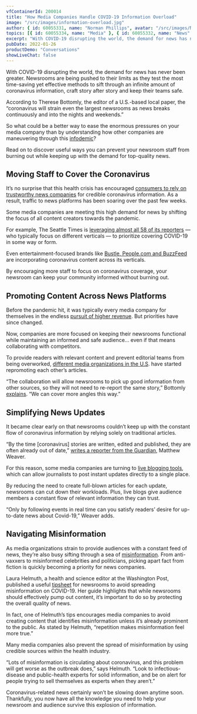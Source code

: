```yaml
---
vfContainerId: 200014
title: "How Media Companies Handle COVID-19 Information Overload"
image: "/src/images/information-overload.jpg"
author: { id: 60055331, name: "Norman Phillips", avatar: "/src/images/NormanPhillips.jpg" }
topics: [{ id: 60055334, name: "Media" }, { id: 60055332, name: "News" }]
excerpt: "With COVID-19 disrupting the world, the demand for news has never been greater. Newsrooms are being pushed to their limits as they test the most time-saving yet effective methods to sift through an infinite amount of coronavirus information, craft story after story and keep their teams safe."
pubDate: 2022-01-26
productDemo: "Conversations"
showLiveChat: false
---
```



With COVID-19 disrupting the world, the demand for news has never been greater. Newsrooms are being pushed to their limits as they test the most time-saving yet effective methods to sift through an infinite amount of coronavirus information, craft story after story and keep their teams safe.

According to Therese Bottomly, the editor of a U.S.-based local paper, the “coronavirus will strain even the largest newsrooms as news breaks continuously and into the nights and weekends.”

So what could be a better way to ease the enormous pressures on your media company than by understanding how other companies are maneuvering through this [infodemic](https://www.who.int/docs/default-source/coronaviruse/situation-reports/20200202-sitrep-13-ncov-v3.pdf)?

Read on to discover useful ways you can prevent your newsroom staff from burning out while keeping up with the demand for top-quality news.

<div class="viafoura">
  <vf-conversation-starter target="vf-conversations-container"></vf-conversation-starter>
</div>

## **Moving Staff to Cover the Coronavirus**

It’s no surprise that this health crisis has encouraged [consumers to rely on trustworthy news companies](https://www.inma.org/blogs/value-content/post.cfm/news-organisations-are-on-the-frontline-of-online-social-interactions-during-pandemic) for credible coronavirus information. As a result, traffic to news platforms has been soaring over the past few weeks.

Some media companies are meeting this high demand for news by shifting the focus of all content creators towards the pandemic.

For example, The Seattle Times is [leveraging almost all 58 of its reporters](https://www.nytimes.com/2020/03/16/business/media/coronavirus-seattle-times.html) — who typically focus on different verticals — to prioritize covering COVID-19 in some way or form.

Even entertainment-focused brands like [Bustle, People.com and BuzzFeed](https://digiday.com/media/how-entertainment-publishers-are-adapting-their-coverage/) are incorporating coronavirus content across its verticals.

By encouraging more staff to focus on coronavirus coverage, your newsroom can keep your community informed without burning out.

## **Promoting Content Across News Platforms**

Before the pandemic hit, it was typically every media company for themselves in the endless [pursuit of higher revenue](https://viafoura.com/blog/engagement/monetize-your-audience/). But priorities have since changed.

Now, companies are more focused on keeping their newsrooms functional while maintaining an informed and safe audience… even if that means collaborating with competitors.

To provide readers with relevant content and prevent editorial teams from being overworked, [different media organizations in the U.S](https://medium.com/centerforcooperativemedia/how-u-s-journalists-are-working-together-to-cover-covid-19-7520973e1d11). have started repromoting each other’s articles.

“The collaboration will allow newsrooms to pick up good information from other sources, so they will not need to re-report the same story,” Bottomly [explains](https://www.niemanlab.org/2020/03/how-journalists-are-working-together-to-cover-the-covid-19-pandemic/). “We can cover more angles this way.”

<div class="viafoura">
  <vf-content-recirculation
    title="Trending Conversations"
    limit="5"
    days-published="1"
    trend-window="1"
    sort="comments"
  ></vf-content-recirculation>
</div>

## **Simplifying News Updates**

It became clear early on that newsrooms couldn’t keep up with the constant flow of coronavirus information by relying solely on traditional articles.

“By the time \[coronavirus\] stories are written, edited and published, they are often already out of date,” [writes a reporter from the Guardian](https://www.theguardian.com/membership/2020/mar/21/coronavirus-writing-live-blog-updates-format), Matthew Weaver.

For this reason, some media companies are turning to [live blogging tools](https://viafoura.com/blog/engagement/five-breaking-news-tactics-to-help-you-with-your-coronavirus-coverage/), which can allow journalists to post instant updates directly to a single place.

By reducing the need to create full-blown articles for each update, newsrooms can cut down their workloads. Plus, live blogs give audience members a constant flow of relevant information they can trust.

“Only by following events in real time can you satisfy readers’ desire for up-to-date news about Covid-19,” Weaver adds.

## **Navigating Misinformation**

As media organizations strain to provide audiences with a constant feed of news, they’re also busy sifting through a sea of [misinformation](https://viafoura.com/blog/trust-in-facebook-is-at-an-all-time-low-heres-how-media-companies-can-use-that-to-their-advantage/). From anti-vaxxers to misinformed celebrities and politicians, picking apart fact from fiction is quickly becoming a priority for news companies.

Laura Helmuth, a health and science editor at the Washington Post, published a useful [tipsheet](https://www.editorandpublisher.com/feature/can-news-publishers-survive-the-coronavirus/) for newsrooms to avoid spreading misinformation on COVID-19. Her guide highlights that while newsrooms should effectively pump out content, it’s important to do so by protecting the overall quality of news.

In fact, one of Helmuth’s tips encourages media companies to avoid creating content that identifies misinformation unless it’s already prominent to the public. As stated by Helmuth, “repetition makes misinformation feel more true.”

Many media companies also prevent the spread of misinformation by using credible sources within the health industry.

“Lots of misinformation is circulating about coronavirus, and this problem will get worse as the outbreak does,” says Helmuth. “Look to infectious-disease and public-health experts for solid information, and be on alert for people trying to sell themselves as experts when they aren’t.”

Coronavirus-related news certainly won’t be slowing down anytime soon. Thankfully, you now have all the knowledge you need to help your newsroom and audience survive this explosion of information.

<VfTopics author={frontmatter.author} topics={frontmatter.topics} />

<div class="viafoura" id="vf-conversations-container" style="min-height: 800px">
  <vf-conversations></vf-conversations>
</div>
